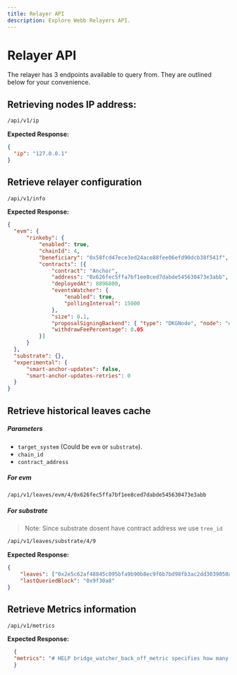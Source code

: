 ```yaml
---
title: Relayer API
description: Explore Webb Relayers API.
---
```


# Relayer API

The relayer has 3 endpoints available to query from. They are outlined below for your convenience.

## **Retrieving nodes IP address:**

```sh filename="Retrieving IP address" copy
/api/v1/ip
```

**Expected Response:**

```json filename="respose" 
{
  "ip": "127.0.0.1"
}
```

## **Retrieve relayer configuration**

```sh filename="Retrieving info" copy
/api/v1/info
```

**Expected Response:**

```json filename="respose" 
{
  "evm": {
      "rinkeby": {
          "enabled": true,
          "chainId": 4,
          "beneficiary": "0x58fcd47ece3ed24ace88fee06efd90dcb38f541f",
          "contracts": [{
              "contract": "Anchor",
              "address": "0x626fec5ffa7bf1ee8ced7dabde545630473e3abb",
              "deployedAt": 8896800,
              "eventsWatcher": {
                  "enabled": true,
                  "pollingInterval": 15000
              },
              "size": 0.1,
              "proposalSigningBackend": { "type": "DKGNode", "node": "dkg-local" },
              "withdrawFeePercentage": 0.05
          }]
      }
  },
  "substrate": {},
  "experimental": {
      "smart-anchor-updates": false,
      "smart-anchor-updates-retries": 0
  }
}
```

## **Retrieve historical leaves cache**

##### Parameters

- `target_system` (Could be `evm` or `substrate`).
- `chain_id`
- `contract_address`

##### For evm

```sh filename="evm" copy
/api/v1/leaves/evm/4/0x626fec5ffa7bf1ee8ced7dabde545630473e3abb
```

##### For substrate

> Note: Since substrate dosent have contract address we use `tree_id`

```sh filename="tree_id" copy
/api/v1/leaves/substrate/4/9
```

**Expected Response:**

```json filename="respose" 
{
    "leaves": ["0x2e5c62af48845c095bfa9b90b8ec9f6b7bd98fb3ac2dd3039050a64b919951dd", "0x0f89f0ef52120b8db99f5bdbbdd4019b5ea4bcfef14b0c19d261268da8afdc24", "0x3007c62f678a503e568534487bc5b0bc651f37bbe1f34668b4c8a360f15ba3c3"],
    "lastQueriedBlock": "0x9f30a8"
}
```

## **Retrieve Metrics information**

```sh filename="metrics" copy
/api/v1/metrics
```

**Expected Response:**

```json filename="respose" 
  {
  "metrics": "# HELP bridge_watcher_back_off_metric specifies how many times the bridge watcher backed off\n# TYPE bridge_watcher_back_off_metric counter\nbridge_watcher_back_off_metric 0\n# HELP gas_spent_metric The total number of gas spent\n# TYPE gas_spent_metric counter\ngas_spent_metric 0\n# HELP handle_proposal_execution_metric How many times did the function handle_proposal get executed\n# TYPE handle_proposal_execution_metric counter\nhandle_proposal_execution_metric 0\n# HELP proposal_queue_attempt_metric How many times a proposal is attempted to be queued\n# TYPE proposal_queue_attempt_metric counter\nproposal_queue_attempt_metric 0\n# HELP total_active_relayer_metric The total number of active relayers\n# TYPE total_active_relayer_metric counter\ntotal_active_relayer_metric 0\n# HELP total_fee_earned_metric The total number of fees earned\n# TYPE total_fee_earned_metric counter\ntotal_fee_earned_metric 0\n# HELP total_number_of_data_stored_metric The Total number of data stored\n# TYPE total_number_of_data_stored_metric counter\ntotal_number_of_data_stored_metric 1572864\n# HELP total_number_of_proposals_metric The total number of proposals proposed\n# TYPE total_number_of_proposals_metric counter\ntotal_number_of_proposals_metric 0\n# HELP total_transaction_made_metric The total number of transaction made\n# TYPE total_transaction_made_metric counter\ntotal_transaction_made_metric 0\n# HELP transaction_queue_back_off_metric How many times the transaction queue backed off\n# TYPE transaction_queue_back_off_metric counter\ntransaction_queue_back_off_metric 0\n"
  }
```
